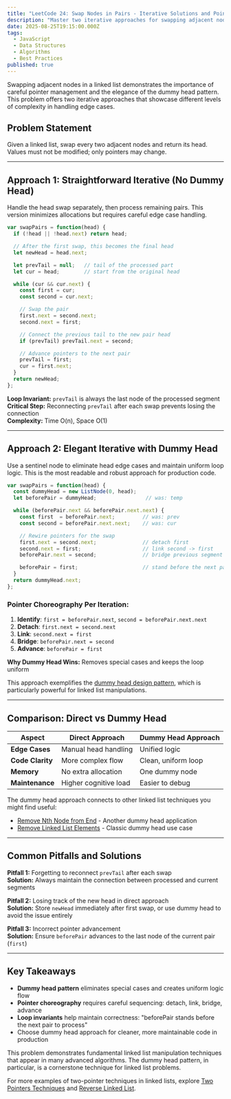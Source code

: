```yaml
---
title: "LeetCode 24: Swap Nodes in Pairs - Iterative Solutions and Pointer Management"
description: "Master two iterative approaches for swapping adjacent nodes in linked lists: straightforward pointer manipulation vs elegant dummy head technique for cleaner code."
date: 2025-08-25T19:15:00.000Z
tags:
  - JavaScript
  - Data Structures
  - Algorithms
  - Best Practices
published: true
---
```


Swapping adjacent nodes in a linked list demonstrates the importance of careful pointer management and the elegance of the dummy head pattern. This problem offers two iterative approaches that showcase different levels of complexity in handling edge cases.

## Problem Statement

Given a linked list, swap every two adjacent nodes and return its head. Values must not be modified; only pointers may change.

---

## Approach 1: Straightforward Iterative (No Dummy Head)

Handle the head swap separately, then process remaining pairs. This version minimizes allocations but requires careful edge case handling.

```js
var swapPairs = function(head) {
  if (!head || !head.next) return head;

  // After the first swap, this becomes the final head
  let newHead = head.next;

  let prevTail = null;   // tail of the processed part
  let cur = head;        // start from the original head

  while (cur && cur.next) {
    const first = cur;
    const second = cur.next;

    // Swap the pair
    first.next = second.next;
    second.next = first;

    // Connect the previous tail to the new pair head
    if (prevTail) prevTail.next = second;

    // Advance pointers to the next pair
    prevTail = first;
    cur = first.next;
  }
  return newHead;
};
```

**Loop Invariant:** `prevTail` is always the last node of the processed segment  
**Critical Step:** Reconnecting `prevTail` after each swap prevents losing the connection  
**Complexity:** Time O(n), Space O(1)

---

## Approach 2: Elegant Iterative with Dummy Head

Use a sentinel node to eliminate head edge cases and maintain uniform loop logic. This is the most readable and robust approach for production code.

```js
var swapPairs = function(head) {
  const dummyHead = new ListNode(0, head);
  let beforePair = dummyHead;                // was: temp

  while (beforePair.next && beforePair.next.next) {
    const first  = beforePair.next;         // was: prev
    const second = beforePair.next.next;    // was: cur

    // Rewire pointers for the swap
    first.next = second.next;               // detach first
    second.next = first;                    // link second -> first
    beforePair.next = second;               // bridge previous segment

    beforePair = first;                     // stand before the next pair
  }
  return dummyHead.next;
};
```

### Pointer Choreography Per Iteration:

1. **Identify**: `first = beforePair.next`, `second = beforePair.next.next`
2. **Detach**: `first.next = second.next`
3. **Link**: `second.next = first`
4. **Bridge**: `beforePair.next = second`
5. **Advance**: `beforePair = first`

**Why Dummy Head Wins:** Removes special cases and keeps the loop uniform

This approach exemplifies the [dummy head design pattern](/blog/dummy-head-design-pattern), which is particularly powerful for linked list manipulations.

---

## Comparison: Direct vs Dummy Head

| Aspect | Direct Approach | Dummy Head Approach |
|--------|----------------|-------------------|
| **Edge Cases** | Manual head handling | Unified logic |
| **Code Clarity** | More complex flow | Clean, uniform loop |
| **Memory** | No extra allocation | One dummy node |
| **Maintenance** | Higher cognitive load | Easier to debug |

The dummy head approach connects to other linked list techniques you might find useful:
- [Remove Nth Node from End](/blog/remove-nth-node-from-end-two-approaches) - Another dummy head application
- [Remove Linked List Elements](/blog/remove-linked-list-elements) - Classic dummy head use case

---

## Common Pitfalls and Solutions

**Pitfall 1:** Forgetting to reconnect `prevTail` after each swap  
**Solution:** Always maintain the connection between processed and current segments

**Pitfall 2:** Losing track of the new head in direct approach  
**Solution:** Store `newHead` immediately after first swap, or use dummy head to avoid the issue entirely

**Pitfall 3:** Incorrect pointer advancement  
**Solution:** Ensure `beforePair` advances to the last node of the current pair (`first`)

---

## Key Takeaways

- **Dummy head pattern** eliminates special cases and creates uniform logic flow
- **Pointer choreography** requires careful sequencing: detach, link, bridge, advance
- **Loop invariants** help maintain correctness: "beforePair stands before the next pair to process"
- Choose dummy head approach for cleaner, more maintainable code in production

This problem demonstrates fundamental linked list manipulation techniques that appear in many advanced algorithms. The dummy head pattern, in particular, is a cornerstone technique for linked list problems.

For more examples of two-pointer techniques in linked lists, explore [Two Pointers Techniques](/blog/two-pointers) and [Reverse Linked List](/blog/reverse-linked-list-two-pointers-three-nodes).